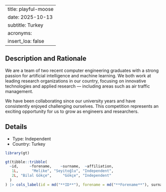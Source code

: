 
---
title: playful-moose
date: 2025-10-13
subtitle: Turkey
acronyms:
  insert_loa: false
---

## Description and Rationale

We are a team of two recent computer engineering graduates with a strong passion for artificial intelligence and machine learning. We both work at leading research organizations in our country, focusing on innovative technologies and applied research — including areas such as air traffic management.

We have been collaborating since our university years and have consistently enjoyed challenging ourselves. This competition represents an exciting opportunity for us to grow as engineers and researchers.

## Details

* Type: Independent
* Country: Turkey

```r
library(gt)

gt(tibble::tribble(
  ~id,     ~forename,    ~surname,  ~affiliation,
   1L,      "Melike", "Seyitoğlu", "Independent",
   2L, "Bilal Gökçe",     "Gökçe", "Independent"
  )
) |> cols_label(id = md("**ID**"), forename = md("**Forename**"), surname ~ md("**Surname**"), affiliation ~ md("**Affiliation**"))
```
